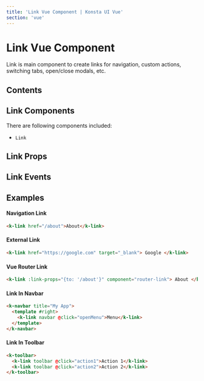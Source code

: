 ```yaml
---
title: 'Link Vue Component | Konsta UI Vue'
section: 'vue'
---
```



# Link Vue Component

Link is main component to create links for navigation, custom actions, switching tabs, open/close modals, etc.

## Contents

## Link Components

There are following components included:

- `Link`

## Link Props

<LinkProps />

## Link Events

<LinkEvents />

## Examples

#### Navigation Link

```html
<k-link href="/about">About</k-link>
```

#### External Link

```html
<k-link href="https://google.com" target="_blank"> Google </k-link>
```

#### Vue Router Link

```html
<k-link :link-props="{to: '/about'}" component="router-link"> About </k-link>
```

#### Link In Navbar

```html
<k-navbar title="My App">
  <template #right>
    <k-link navbar @click="openMenu">Menu</k-link>
  </template>
</k-navbar>
```

#### Link In Toolbar

```html
<k-toolbar>
  <k-link toolbar @click="action1">Action 1</k-link>
  <k-link toolbar @click="action2">Action 2</k-link>
</k-toolbar>
```
